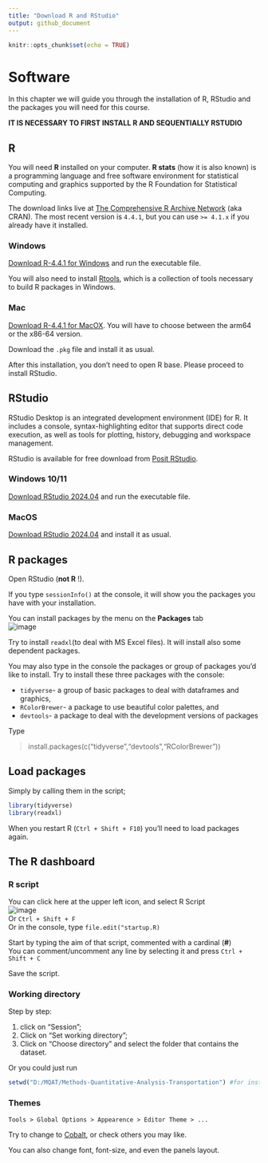 ```yaml
---
title: "Download R and RStudio"
output: github_document
---
```


```r
knitr::opts_chunk$set(echo = TRUE)
```

# Software

In this chapter we will guide you through the installation of R, RStudio and the packages you will need for this course.

**IT IS NECESSARY TO FIRST INSTALL R AND SEQUENTIALLY RSTUDIO** 

## R

You will need **R** installed on your computer.
**R stats** (how it is also known) is a programming language and free software environment for statistical computing and graphics supported by the R Foundation for Statistical Computing.

The download links live at [The Comprehensive R Archive Network](https://cran.r-project.org/) (aka CRAN).
The most recent version is `4.4.1`, but you can use `>= 4.1.x` if you already have it installed.

### Windows

[Download R-4.4.1 for Windows](https://cran.r-project.org/bin/windows/base/R-4.4.1-win.exe) and run the executable file.

You will also need to install [Rtools](https://cran.r-project.org/bin/windows/Rtools/rtools44/rtools.html), which is a collection of tools necessary to build R packages in Windows.

### Mac

[Download R-4.4.1 for MacOX](https://cran.r-project.org/).
You will have to choose between the arm64 or the x86-64 version.

Download the `.pkg` file and install it as usual.

After this installation, you don't need to open R base.
Please proceed to install RStudio.

## RStudio

RStudio Desktop is an integrated development environment (IDE) for R.
It includes a console, syntax-highlighting editor that supports direct code execution, as well as tools for plotting, history, debugging and workspace management.

RStudio is available for free download from [Posit RStudio](https://posit.co/download/rstudio-desktop/).

### Windows 10/11

[Download RStudio 2024.04](https://download1.rstudio.org/electron/windows/RStudio-2024.04.2-764.exe) and run the executable file.

### MacOS

[Download RStudio 2024.04](https://download1.rstudio.org/electron/macos/RStudio-2024.04.2-764.dmg) and install it as usual.

## R packages

Open RStudio (**not R** !).

If you type `sessionInfo()` at the console, it will show you the
packages you have with your installation.

You can install packages by the menu on the **Packages** tab  
![image](Figures/packages.png)

Try to install `readxl`(to deal with MS Excel files). It will install
also some dependent packages.

You may also type in the console the packages or group of packages you’d
like to install. Try to install these three packages with the console:

-   `tidyverse`- a group of basic packages to deal with dataframes and
    graphics,
-   `RColorBrewer`- a package to use beautiful color palettes, and
-   `devtools`- a package to deal with the development versions of
    packages

Type

> install.packages(c("tidyverse","devtools","RColorBrewer"))


## Load packages

Simply by calling them in the script;

```r
library(tidyverse)
library(readxl)
```


When you restart R (`Ctrl + Shift + F10`) you’ll need to load packages
again.

## The R dashboard

### R script

You can click here at the upper left icon, and select R Script  
![image](Figures/script.png)  
Or `Ctrl + Shift + F`  
Or in the console, type `file.edit("startup.R)`

Start by typing the aim of that script, commented with a cardinal
(**\#**)  
You can comment/uncomment any line by selecting it and press
`Ctrl + Shift + C`

Save the script.

### Working directory

Step by step:

1.  click on “Session”;
2.  Click on “Set working directory”;
3.  Click on “Choose directory” and select the folder that contains the
    dataset.

Or you could just run

``` r
setwd("D:/MQAT/Methods-Quantitative-Analysis-Transportation") #for instance
```

### Themes

`Tools > Global Options > Appearence > Editor Theme > ...`

Try to change to [Cobalt](Figures/Cobalt.png), or check others you may like.  


You can also change font, font-size, and even the panels layout.